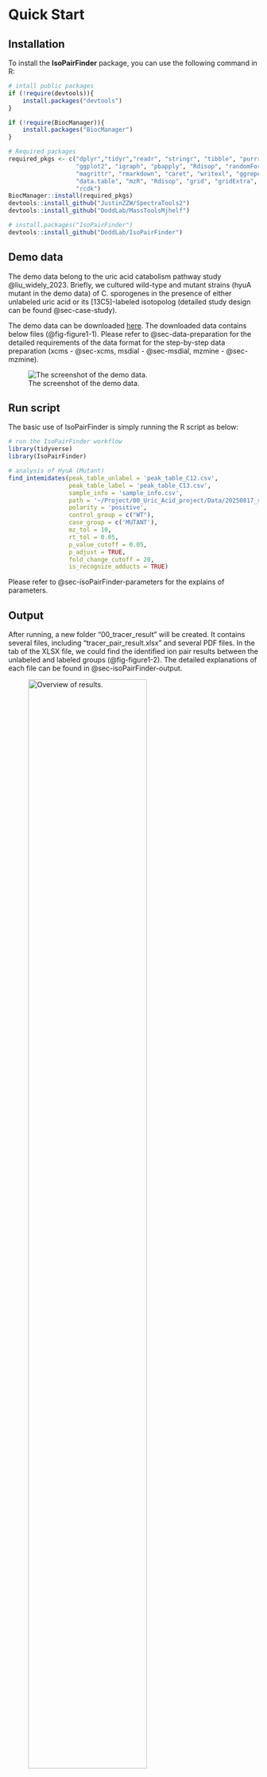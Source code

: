 # Quick Start {#sec-quick-start}

## Installation
To install the **IsoPairFinder** package, you can use the following command in R:
```r
# intall public packages
if (!require(devtools)){
    install.packages("devtools")
}

if (!require(BiocManager)){
    install.packages("BiocManager")
}

# Required packages
required_pkgs <- c("dplyr","tidyr","readr", "stringr", "tibble", "purrr",
                   "ggplot2", "igraph", "pbapply", "Rdisop", "randomForest", "pryr", 
                   "magrittr", "rmarkdown", "caret", "writexl", "ggrepel", "crayon", 
                   "data.table", "mzR", "Rdisop", "grid", "gridExtra", "RaMS", "knitr",
                   "rcdk")
BiocManager::install(required_pkgs)
devtools::install_github("JustinZZW/SpectraTools2")
devtools::install_github("DoddLab/MassToolsMjhelf")

# install.packages("IsoPairFinder")
devtools::install_github("DoddLab/IsoPairFinder")
```

## Demo data
The demo data belong to the uric acid catabolism pathway study @liu_widely_2023. Briefly, we cultured wild-type and mutant strains (hyuA mutant in the demo data) of C. sporogenes in the presence of either unlabeled uric acid or its [13C5]-labeled isotopolog (detailed study design can be found @sec-case-study). 

The demo data can be downloaded [here](https://github.com/DoddLab/IsoPairFinder_demo_data). The downloaded data contains below files (@fig-figure1-1). Please refer to @sec-data-preparation for the detailed requirements of the data format for the step-by-step data preparation (xcms - @sec-xcms, msdial - @sec-msdial, mzmine - @sec-mzmine). 

![The screenshot of the demo data.](/images/figure1_1.png){.align-center #fig-figure1-1}

## Run script
The basic use of IsoPairFinder is simply running the R script as below:

```r

# run the IsoPairFinder workflow
library(tidyverse)
library(IsoPairFinder)

# analysis of HyuA (Mutant) 
find_intemidates(peak_table_unlabel = 'peak_table_C12.csv',
                 peak_table_label = 'peak_table_C13.csv',
                 sample_info = 'sample_info.csv',
                 path = '~/Project/00_Uric_Acid_project/Data/20250817_submit_test/',
                 polarity = 'positive',
                 control_group = c("WT"),
                 case_group = c('MUTANT'),
                 mz_tol = 10,
                 rt_tol = 0.05,
                 p_value_cutoff = 0.05,
                 p_adjust = TRUE,
                 fold_change_cutoff = 20,
                 is_recognize_adducts = TRUE)

```    

Please refer to @sec-isoPairFinder-parameters for the explains of parameters. 

## Output
After running, a new folder “00_tracer_result” will be created. It contains several files, including “tracer_pair_result.xlsx” and several PDF files. In the tab of the XLSX file, we could find the identified ion pair results between the unlabeled and labeled groups (@fig-figure1-2). The detailed explanations of each file can be found in @sec-isoPairFinder-output.

![Overview of results.](/images/figure1_2.png){width=75% .align-center #fig-figure1-2}